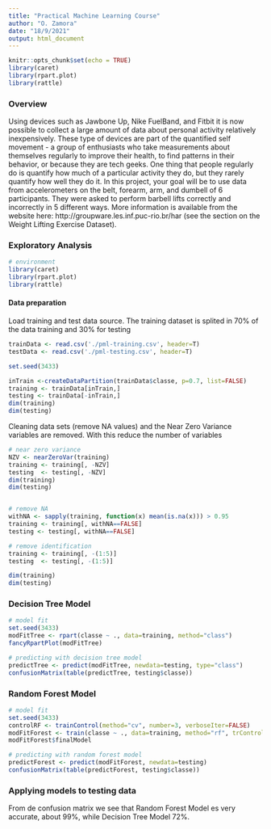 ---
title: "Practical Machine Learning Course"
author: "O. Zamora"
date: "18/9/2021"
output: html_document
---

```{r setup, include=FALSE}
knitr::opts_chunk$set(echo = TRUE)
library(caret)
library(rpart.plot)
library(rattle)

```

### Overview

Using devices such as Jawbone Up, Nike FuelBand, and Fitbit it is now possible to collect a large amount of data about personal activity relatively inexpensively. These type of devices are part of the quantified self movement - a group of enthusiasts who take measurements about themselves regularly to improve their health, to find patterns in their behavior, or because they are tech geeks. One thing that people regularly do is quantify how much of a particular activity they do, but they rarely quantify how well they do it. In this project, your goal will be to use data from accelerometers on the belt, forearm, arm, and dumbell of 6 participants. They were asked to perform barbell lifts correctly and incorrectly in 5 different ways. More information is available from the website here: http://groupware.les.inf.puc-rio.br/har (see the section on the Weight Lifting Exercise Dataset).

### Exploratory Analysis

```{r }
# environment
library(caret)
library(rpart.plot)
library(rattle)

```
#### Data preparation

Load training and test data source. The training dataset is splited in 70% of the data training and 30% for testing

```{r }
trainData <- read.csv('./pml-training.csv', header=T)
testData <- read.csv('./pml-testing.csv', header=T)

set.seed(3433)

inTrain <-createDataPartition(trainData$classe, p=0.7, list=FALSE)
training <- trainData[inTrain,]
testing <- trainData[-inTrain,]
dim(training)
dim(testing)

```

Cleaning data sets (remove NA values) and the Near Zero Variance variables are removed. With this reduce the number of variables

```{r }
# near zero variance
NZV <- nearZeroVar(training)
training <- training[, -NZV]
testing  <- testing[, -NZV]
dim(training)
dim(testing)


# remove NA
withNA <- sapply(training, function(x) mean(is.na(x))) > 0.95
training <- training[, withNA==FALSE]
testing <- testing[, withNA==FALSE]

# remove identification
training <- training[, -(1:5)]
testing  <- testing[, -(1:5)]

dim(training)
dim(testing)

```

### Decision Tree Model

```{r }
# model fit
set.seed(3433)
modFitTree <- rpart(classe ~ ., data=training, method="class")
fancyRpartPlot(modFitTree)

```

```{r }
# predicting with decision tree model
predictTree <- predict(modFitTree, newdata=testing, type="class")
confusionMatrix(table(predictTree, testing$classe))

```

### Random Forest Model

```{r }
# model fit
set.seed(3433)
controlRF <- trainControl(method="cv", number=3, verboseIter=FALSE)
modFitForest <- train(classe ~ ., data=training, method="rf", trControl=controlRF)
modFitForest$finalModel

```

```{r }
# predicting with random forest model
predictForest <- predict(modFitForest, newdata=testing)
confusionMatrix(table(predictForest, testing$classe))

```
### Applying models to testing data

From de confusion matrix we see that Random Forest Model es very accurate, about 99%, while Decision Tree Model 72%.


